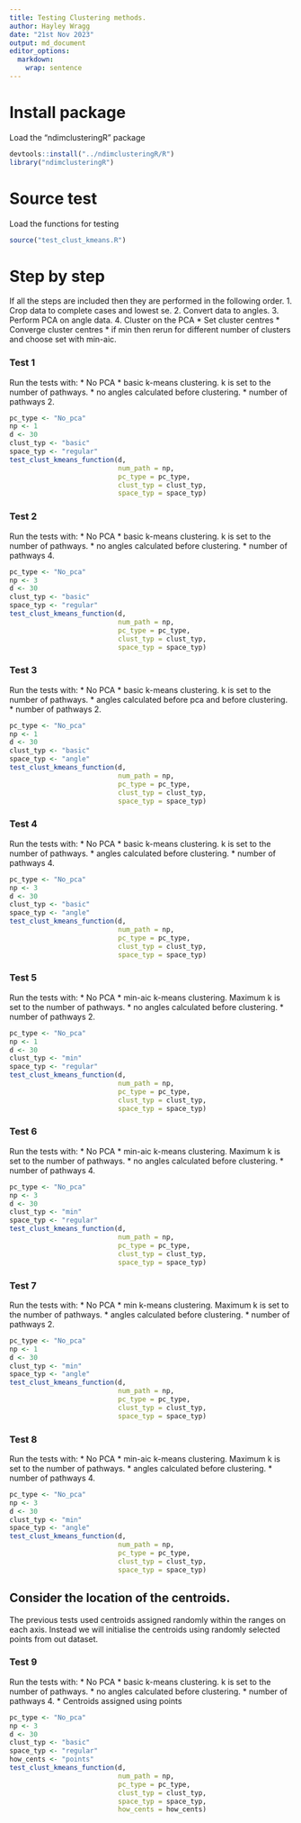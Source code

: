 ```yaml
---
title: Testing Clustering methods.
author: Hayley Wragg
date: "21st Nov 2023"
output: md_document
editor_options: 
  markdown: 
    wrap: sentence
---
```

# Install package

Load the "ndimclusteringR" package

```r
devtools::install("../ndimclusteringR/R")
library("ndimclusteringR")
```
# Source test
Load the functions for testing

```r
source("test_clust_kmeans.R")
```

# Step by step

If all the steps are included then they are performed in the following order.
1.
Crop data to complete cases and lowest se.
2.
Convert data to angles.
3.
Perform PCA on angle data.
4.
Cluster on the PCA \* Set cluster centres \* Converge cluster centres \* if min then rerun for different number of clusters and choose set with min-aic.

### Test 1

Run the tests with: \* No PCA \* basic k-means clustering.
k is set to the number of pathways.
\* no angles calculated before clustering.
\* number of pathways 2.

```r
pc_type <- "No_pca"
np <- 1
d <- 30
clust_typ <- "basic"
space_typ <- "regular"
test_clust_kmeans_function(d,
                           num_path = np,
                           pc_type = pc_type,
                           clust_typ = clust_typ,
                           space_typ = space_typ)
```

### Test 2

Run the tests with: \* No PCA \* basic k-means clustering.
k is set to the number of pathways.
\* no angles calculated before clustering.
\* number of pathways 4.

```r
pc_type <- "No_pca"
np <- 3
d <- 30
clust_typ <- "basic"
space_typ <- "regular"
test_clust_kmeans_function(d,
                           num_path = np,
                           pc_type = pc_type,
                           clust_typ = clust_typ,
                           space_typ = space_typ)
```

### Test 3

Run the tests with: \* No PCA \* basic k-means clustering.
k is set to the number of pathways.
\* angles calculated before pca and before clustering.
\* number of pathways 2.

```r
pc_type <- "No_pca"
np <- 1
d <- 30
clust_typ <- "basic"
space_typ <- "angle"
test_clust_kmeans_function(d,
                           num_path = np,
                           pc_type = pc_type,
                           clust_typ = clust_typ,
                           space_typ = space_typ)
```

### Test 4

Run the tests with: \* No PCA \* basic k-means clustering.
k is set to the number of pathways.
\* angles calculated before clustering.
\* number of pathways 4.

```r
pc_type <- "No_pca"
np <- 3
d <- 30
clust_typ <- "basic"
space_typ <- "angle"
test_clust_kmeans_function(d,
                           num_path = np,
                           pc_type = pc_type,
                           clust_typ = clust_typ,
                           space_typ = space_typ)
```

### Test 5

Run the tests with: \* No PCA \* min-aic k-means clustering.
Maximum k is set to the number of pathways.
\* no angles calculated before clustering.
\* number of pathways 2.

```r
pc_type <- "No_pca"
np <- 1
d <- 30
clust_typ <- "min"
space_typ <- "regular"
test_clust_kmeans_function(d,
                           num_path = np,
                           pc_type = pc_type,
                           clust_typ = clust_typ,
                           space_typ = space_typ)
```

### Test 6

Run the tests with: \* No PCA \* min-aic k-means clustering.
Maximum k is set to the number of pathways.
\* no angles calculated before clustering.
\* number of pathways 4.

```r
pc_type <- "No_pca"
np <- 3
d <- 30
clust_typ <- "min"
space_typ <- "regular"
test_clust_kmeans_function(d,
                           num_path = np,
                           pc_type = pc_type,
                           clust_typ = clust_typ,
                           space_typ = space_typ)
```

### Test 7

Run the tests with: \* No PCA \* min k-means clustering.
Maximum k is set to the number of pathways.
\* angles calculated before clustering.
\* number of pathways 2.

```r
pc_type <- "No_pca"
np <- 1
d <- 30
clust_typ <- "min"
space_typ <- "angle"
test_clust_kmeans_function(d,
                           num_path = np,
                           pc_type = pc_type,
                           clust_typ = clust_typ,
                           space_typ = space_typ)
```

### Test 8

Run the tests with: \* No PCA \* min-aic k-means clustering.
Maximum k is set to the number of pathways.
\* angles calculated before clustering.
\* number of pathways 4.

```r
pc_type <- "No_pca"
np <- 3
d <- 30
clust_typ <- "min"
space_typ <- "angle"
test_clust_kmeans_function(d,
                           num_path = np,
                           pc_type = pc_type,
                           clust_typ = clust_typ,
                           space_typ = space_typ)
```

## Consider the location of the centroids.

The previous tests used centroids assigned randomly within the ranges on each axis.
Instead we will initialise the centroids using randomly selected points from out dataset.

### Test 9

Run the tests with: \* No PCA \* basic k-means clustering.
k is set to the number of pathways.
\* no angles calculated before clustering.
\* number of pathways 4.
\* Centroids assigned using points

```r
pc_type <- "No_pca"
np <- 3
d <- 30
clust_typ <- "basic"
space_typ <- "regular"
how_cents <- "points"
test_clust_kmeans_function(d,
                           num_path = np,
                           pc_type = pc_type,
                           clust_typ = clust_typ,
                           space_typ = space_typ,
                           how_cents = how_cents)
```
